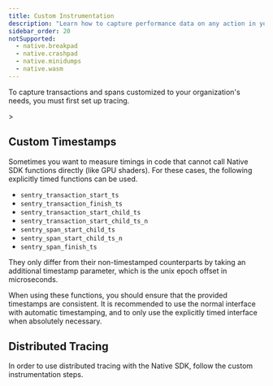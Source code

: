 ```yaml
---
title: Custom Instrumentation
description: "Learn how to capture performance data on any action in your app."
sidebar_order: 20
notSupported:
  - native.breakpad
  - native.crashpad
  - native.minidumps
  - native.wasm
---
```


<Alert>

To capture transactions and spans customized to your organization's needs, you must first <PlatformLink to="/tracing/">set up tracing.</PlatformLink>

</Alert>>

<PlatformContent includePath="performance/enable-manual-instrumentation" />

<PlatformContent includePath="performance/add-spans-example" />

## Custom Timestamps
Sometimes you want to measure timings in code that cannot call Native SDK functions directly (like GPU shaders). For these cases, the following explicitly timed functions can be used.
- `sentry_transaction_start_ts`
- `sentry_transaction_finish_ts`
- `sentry_transaction_start_child_ts`
- `sentry_transaction_start_child_ts_n`
- `sentry_span_start_child_ts`
- `sentry_span_start_child_ts_n`
- `sentry_span_finish_ts`

They only differ from their non-timestamped counterparts by taking an additional timestamp parameter, which is the unix epoch offset in microseconds.

When using these functions, you should ensure that the provided timestamps are consistent. It is recommended to use the normal interface with automatic timestamping, and to only use the explicitly timed interface when absolutely necessary.


<PlatformContent includePath="performance/concurrency" />

<PlatformContent includePath="performance/connect-errors-spans" />

<PlatformContent includePath="performance/improving-data" />

## Distributed Tracing

In order to use distributed tracing with the Native SDK, follow the <PlatformLink to="/tracing/trace-propagation/custom-instrumentation/">custom instrumentation</PlatformLink> steps.
